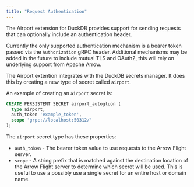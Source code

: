 ```yaml
---
title: "Request Authentication"
---
```


The Airport extension for DuckDB provides support for sending requests that can optionally include an authentication header.

Currently the only supported authentication mechanism is a bearer token passed via the `Authorization` gRPC header.  Additional mechanisms may be added in the future to include mutual TLS and OAuth2, this will rely on underlying support from Apache Arrow.

The Airport extention integrates with the DuckDB secrets manager.  It does this by creating a new type of secret called `airport`.

An example of creating an `airport` secret is:

```sql
CREATE PERSISTENT SECRET airport_autogluon (
  type airport,
  auth_token 'example_token',
  scope 'grpc://localhost:50312/'
);
```

The `airport` secret type has these properties:

- `auth_token` - The bearer token value to use requests to the Arrow Flight server.
- `scope` - A string prefix that is matched against the destination location of the Arrow Flight server to determine which secret will be used.  This is useful to use a possibly use a single secret for an entire host or domain name.
